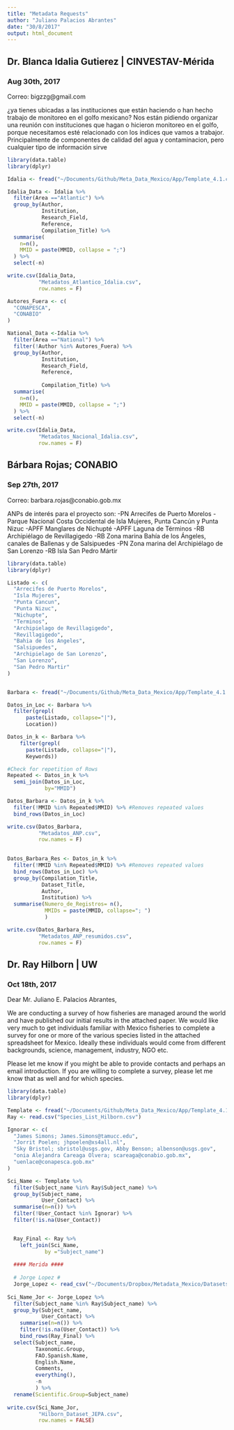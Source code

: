 ```yaml
---
title: "Metadata Requests"
author: "Juliano Palacios Abrantes"
date: "30/8/2017"
output: html_document
---
```



## Dr. Blanca Idalia Gutierez | CINVESTAV-Mérida
### Aug 30th, 2017

Correo: bigzzg@gmail.com

¿ya tienes ubicadas a las instituciones que están haciendo o han hecho trabajo de monitoreo en el golfo mexicano? Nos están pidiendo organizar una reunión con instituciones que hagan o hicieron monitoreo en el golfo, porque necesitamos esté relacionado con los índices que vamos a trabajor. Principalmente de componentes de calidad del agua y contaminacion, pero cualquier tipo de información sirve


```r
library(data.table)
library(dplyr)

Idalia <- fread("~/Documents/Github/Meta_Data_Mexico/App/Template_4.1.csv")

Idalia_Data <- Idalia %>% 
  filter(Area =="Atlantic") %>% 
  group_by(Author,
           Institution,
           Research_Field,
           Reference,
           Compilation_Title) %>% 
  summarise(
    n=n(),
    MMID = paste(MMID, collapse = ";")
  ) %>% 
  select(-n)

write.csv(Idalia_Data,
          "Metadatos_Atlantico_Idalia.csv",
          row.names = F)

Autores_Fuera <- c(
  "CONAPESCA",
  "CONABIO"
)

National_Data <-Idalia %>% 
  filter(Area =="National") %>%
  filter(!Author %in% Autores_Fuera) %>% 
  group_by(Author,
           Institution,
           Research_Field,
           Reference,
           
           Compilation_Title) %>% 
  summarise(
    n=n(),
    MMID = paste(MMID, collapse = ";")
  ) %>% 
  select(-n)

write.csv(Idalia_Data,
          "Metadatos_Nacional_Idalia.csv",
          row.names = F)

```


## Bárbara Rojas; CONABIO
### Sep 27th, 2017

Correo: barbara.rojas@conabio.gob.mx

ANPs de interés para el proyecto son:
-PN Arrecifes de Puerto Morelos
-Parque Nacional Costa Occidental de Isla Mujeres, Punta Cancún y Punta Nizuc 
-APFF Manglares de Nichupté
-APFF Laguna de Términos
-RB Archipiélago de Revillagigedo
-RB Zona marina Bahía de los Ángeles, canales de Ballenas y de Salsipuedes
-PN Zona marina del Archipiélago de San Lorenzo
-RB Isla San Pedro Mártir

```r
library(data.table)
library(dplyr)

Listado <- c(
  "Arrecifes de Puerto Morelos",
  "Isla Mujeres",
  "Punta Cancun",
  "Punta Nizuc", 
  "Nichupte",
  "Terminos",
  "Archipielago de Revillagigedo",
  "Revillagigedo",
  "Bahia de los Angeles",
  "Salsipuedes",
  "Archipielago de San Lorenzo",
  "San Lorenzo",
  "San Pedro Martir"
)


Barbara <- fread("~/Documents/Github/Meta_Data_Mexico/App/Template_4.1.csv")

Datos_in_Loc <- Barbara %>% 
  filter(grepl(
      paste(Listado, collapse="|"), 
      Location))

Datos_in_k <- Barbara %>% 
    filter(grepl(
      paste(Listado, collapse="|"), 
      Keywords))

#Check for repetition of Rows
Repeated <- Datos_in_k %>% 
  semi_join(Datos_in_Loc,
            by="MMID")

Datos_Barbara <- Datos_in_k %>% 
  filter(!MMID %in% Repeated$MMID) %>% #Removes repeated values
  bind_rows(Datos_in_Loc)

write.csv(Datos_Barbara,
          "Metadatos_ANP.csv",
          row.names = F)
                      

Datos_Barbara_Res <- Datos_in_k %>% 
  filter(!MMID %in% Repeated$MMID) %>% #Removes repeated values
  bind_rows(Datos_in_Loc) %>% 
  group_by(Compilation_Title,
           Dataset_Title,
           Author,
           Institution) %>% 
  summarise(Numero_de_Registros= n(),
            MMIDs = paste(MMID, collapse="; ")
            )

write.csv(Datos_Barbara_Res,
          "Metadatos_ANP_resumidos.csv",
          row.names = F)

```

## Dr. Ray Hilborn | UW
### Oct 18th, 2017

Dear Mr. Juliano E. Palacios Abrantes,

We are conducting a survey of how fisheries are managed around the world and have published our initial results in the attached paper. We would like very much to get individuals familiar with Mexico fisheries to complete a survey for one or more of the various species listed in the attached spreadsheet for Mexico. Ideally these individuals would come from different backgrounds, science, management, industry, NGO etc.

Please let me know if you might be able to provide contacts and perhaps an email introduction. If you are willing to complete a survey, please let me know that as well and for which species. 

```r
library(data.table)
library(dplyr)

Template <- fread("~/Documents/Github/Meta_Data_Mexico/App/Template_4.1.csv")
Ray <- read.csv("Species_List_Hilborn.csv")

Ignorar <- c(
  "James Simons; James.Simons@tamucc.edu",
  "Jorrit Poelen; jhpoelen@xs4all.nl",
  "Sky Bristol; sbristol@usgs.gov, Abby Benson; albenson@usgs.gov",
  "onia Alejandra Careaga Olvera; scareaga@conabio.gob.mx",
  "uenlace@conapesca.gob.mx"
)

Sci_Name <- Template %>% 
  filter(Subject_name %in% Ray$Subject_name) %>% 
  group_by(Subject_name,
           User_Contact) %>% 
  summarise(n=n()) %>% 
  filter(!User_Contact %in% Ignorar) %>% 
  filter(!is.na(User_Contact)) 


  Ray_Final <- Ray %>% 
    left_join(Sci_Name,
            by ="Subject_name")
  
  #### Merida ####
  
  # Jorge Lopez #
  Jorge_Lopez <- read_csv("~/Documents/Dropbox/Metadata_Mexico/Datasets/SISAL/Finalizados/Jorge_Lopez.csv")
  
Sci_Name_Jor <- Jorge_Lopez %>% 
  filter(Subject_name %in% Ray$Subject_name) %>% 
  group_by(Subject_name,
           User_Contact) %>% 
    summarise(n=n()) %>% 
    filter(!is.na(User_Contact)) %>% 
    bind_rows(Ray_Final) %>% 
  select(Subject_name,
         Taxonomic.Group,
         FAO.Spanish.Name,
         English.Name,
         Comments,
         everything(),
         -n
         ) %>% 
  rename(Scientific.Group=Subject_name)
  
write.csv(Sci_Name_Jor,
          "Hilborn_Dataset_JEPA.csv",
          row.names = FALSE)


``````
